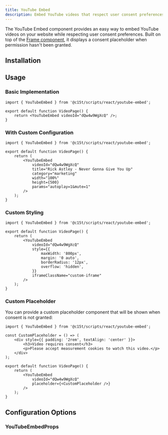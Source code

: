 ```yaml
---
title: YouTube Embed
description: Embed YouTube videos that respect user consent preferences using the Frame component wrapper.
---
```


The YouTube Embed component provides an easy way to embed YouTube videos on your website while respecting user consent preferences. Built on top of the [Frame component](/docs/frameworks/react/components/frame), it displays a consent placeholder when permission hasn't been granted.

## Installation

<PackageCommandTabs mode="install" command="@c15t/react @c15t/scripts" />

## Usage

### Basic Implementation

```tsx
import { YouTubeEmbed } from '@c15t/scripts/react/youtube-embed';

export default function VideoPage() {
	return <YouTubeEmbed videoId="dQw4w9WgXcQ" />;
}
```

### With Custom Configuration

```tsx
import { YouTubeEmbed } from '@c15t/scripts/react/youtube-embed';

export default function VideoPage() {
	return (
		<YouTubeEmbed
			videoId="dQw4w9WgXcQ"
			title="Rick Astley - Never Gonna Give You Up"
			category="marketing"
			width="100%"
			height={500}
			params="autoplay=1&mute=1"
		/>
	);
}
```

### Custom Styling

```tsx
import { YouTubeEmbed } from '@c15t/scripts/react/youtube-embed';

export default function VideoPage() {
	return (
		<YouTubeEmbed
			videoId="dQw4w9WgXcQ"
			style={{
				maxWidth: '800px',
				margin: '0 auto',
				borderRadius: '12px',
				overflow: 'hidden',
			}}
			iframeClassName="custom-iframe"
		/>
	);
}
```

### Custom Placeholder

You can provide a custom placeholder component that will be shown when consent is not granted:

```tsx
import { YouTubeEmbed } from '@c15t/scripts/react/youtube-embed';

const CustomPlaceholder = () => (
	<div style={{ padding: '2rem', textAlign: 'center' }}>
		<h3>Video requires consent</h3>
		<p>Please accept measurement cookies to watch this video.</p>
	</div>
);

export default function VideoPage() {
	return (
		<YouTubeEmbed
			videoId="dQw4w9WgXcQ"
			placeholder={<CustomPlaceholder />}
		/>
	);
}
```

## Configuration Options

### YouTubeEmbedProps

<AutoTypeTable path="./packages/scripts/src/react/youtube-embed.tsx" name="YouTubeEmbedProps" />
